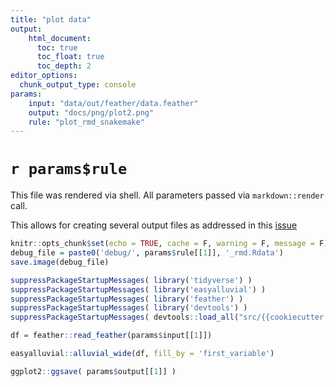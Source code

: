 ```yaml
---
title: "plot data"
output: 
    html_document:
      toc: true
      toc_float: true
      toc_depth: 2
editor_options:
  chunk_output_type: console
params:
    input: "data/out/feather/data.feather"
    output: "docs/png/plot2.png"
    rule: "plot_rmd_snakemake"
---
```


# `r params$rule`

This file was rendered via shell. All parameters passed via `markdown::render` call.

This allows for creating several output files as addressed in this [issue](https://github.com/snakemake/snakemake/issues/178)

```r
knitr::opts_chunk$set(echo = TRUE, cache = F, warning = F, message = F)
debug_file = paste0('debug/', params$rule[[1]], '_rmd.Rdata')
save.image(debug_file)
```


```r
suppressPackageStartupMessages( library('tidyverse') )
suppressPackageStartupMessages( library('easyalluvial') )
suppressPackageStartupMessages( library('feather') )
suppressPackageStartupMessages( library('devtools') )
suppressPackageStartupMessages( devtools::load_all("src/{{cookiecutter.r_pkg_name}}") )
```




```r
df = feather::read_feather(params$input[[1]])

easyalluvial::alluvial_wide(df, fill_by = 'first_variable')

ggplot2::ggsave( params$output[[1]] )
```
